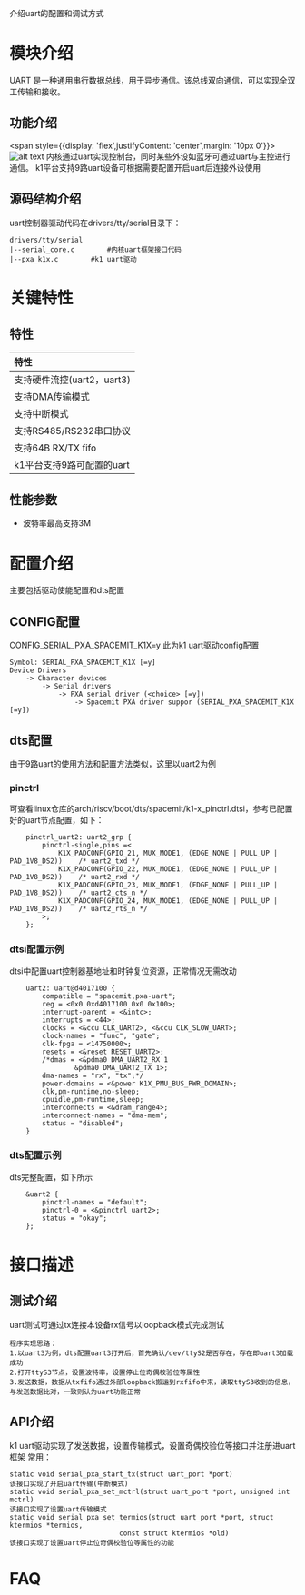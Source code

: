 介绍uart的配置和调试方式

# 模块介绍  
UART 是一种通用串行数据总线，用于异步通信。该总线双向通信，可以实现全双工传输和接收。
## 功能介绍  
<span style={{display: 'flex',justifyContent: 'center',margin: '10px 0'}}>![alt text](./static/uart.png)</span>
内核通过uart实现控制台，同时某些外设如蓝牙可通过uart与主控进行通信。
k1平台支持9路uart设备可根据需要配置开启uart后连接外设使用

## 源码结构介绍
uart控制器驱动代码在drivers/tty/serial目录下：  
```  
drivers/tty/serial  
|--serial_core.c        #内核uart框架接口代码
|--pxa_k1x.c       	#k1 uart驱动 
```  
# 关键特性  
## 特性
| 特性 |
| :-----|
| 支持硬件流控(uart2，uart3) |
| 支持DMA传输模式 |
| 支持中断模式 |
| 支持RS485/RS232串口协议 |
| 支持64B RX/TX fifo |
| k1平台支持9路可配置的uart |

## 性能参数
- 波特率最高支持3M


# 配置介绍
主要包括驱动使能配置和dts配置
## CONFIG配置
CONFIG_SERIAL_PXA_SPACEMIT_K1X=y
此为k1 uart驱动config配置
```
Symbol: SERIAL_PXA_SPACEMIT_K1X [=y]
Device Drivers
    -> Character devices
		-> Serial drivers
			-> PXA serial driver (<choice> [=y])
				-> Spacemit PXA driver suppor (SERIAL_PXA_SPACEMIT_K1X [=y])
``` 

## dts配置
由于9路uart的使用方法和配置方法类似，这里以uart2为例
### pinctrl
可查看linux仓库的arch/riscv/boot/dts/spacemit/k1-x_pinctrl.dtsi，参考已配置好的uart节点配置，如下：
```dts
	pinctrl_uart2: uart2_grp {
		pinctrl-single,pins =<
			K1X_PADCONF(GPIO_21, MUX_MODE1, (EDGE_NONE | PULL_UP | PAD_1V8_DS2))    /* uart2_txd */
			K1X_PADCONF(GPIO_22, MUX_MODE1, (EDGE_NONE | PULL_UP | PAD_1V8_DS2))    /* uart2_rxd */
			K1X_PADCONF(GPIO_23, MUX_MODE1, (EDGE_NONE | PULL_UP | PAD_1V8_DS2))    /* uart2_cts_n */
			K1X_PADCONF(GPIO_24, MUX_MODE1, (EDGE_NONE | PULL_UP | PAD_1V8_DS2))    /* uart2_rts_n */
		>;
	};
```
### dtsi配置示例
dtsi中配置uart控制器基地址和时钟复位资源，正常情况无需改动
```dts
	uart2: uart@d4017100 {
		compatible = "spacemit,pxa-uart";
		reg = <0x0 0xd4017100 0x0 0x100>;
		interrupt-parent = <&intc>;
		interrupts = <44>;
		clocks = <&ccu CLK_UART2>, <&ccu CLK_SLOW_UART>;
		clock-names = "func", "gate";
		clk-fpga = <14750000>;
		resets = <&reset RESET_UART2>;
		/*dmas = <&pdma0 DMA_UART2_RX 1
				&pdma0 DMA_UART2_TX 1>;
		dma-names = "rx", "tx";*/
		power-domains = <&power K1X_PMU_BUS_PWR_DOMAIN>;
		clk,pm-runtime,no-sleep;
		cpuidle,pm-runtime,sleep;
		interconnects = <&dram_range4>;
		interconnect-names = "dma-mem";
		status = "disabled";
	}
```

### dts配置示例
dts完整配置，如下所示
```dts
	&uart2 {
		pinctrl-names = "default";
		pinctrl-0 = <&pinctrl_uart2>;
		status = "okay";
	};
```

# 接口描述
## 测试介绍
uart测试可通过tx连接本设备rx信号以loopback模式完成测试
```
程序实现思路：
1.以uart3为例，dts配置uart3打开后，首先确认/dev/ttyS2是否存在，存在即uart3加载成功
2.打开ttyS3节点，设置波特率，设置停止位奇偶校验位等属性
3.发送数据，数据从txfifo通过外部loopback搬运到rxfifo中来，读取ttyS3收到的信息，与发送数据比对，一致则认为uart功能正常
```
## API介绍
k1 uart驱动实现了发送数据，设置传输模式，设置奇偶校验位等接口并注册进uart框架
常用：
```
static void serial_pxa_start_tx(struct uart_port *port)
该接口实现了开启uart传输(中断模式)
static void serial_pxa_set_mctrl(struct uart_port *port, unsigned int mctrl)
该接口实现了设置uart传输模式
static void serial_pxa_set_termios(struct uart_port *port, struct ktermios *termios,
                           const struct ktermios *old)
该接口实现了设置uart停止位奇偶校验位等属性的功能
```
# FAQ